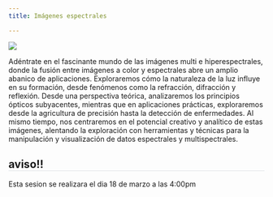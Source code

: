```yaml
---
title: Imágenes espectrales

---
```

<style>* {overflow: visible;}     h2{
        border-bottom: 1px solid #dee2e6 !important;
    }
    </style>

::: {layout="[35,65]"}

![](../images/sesiones/sesion3.png)

Adéntrate en el fascinante mundo de las imágenes multi e hiperespectrales, donde la fusión entre imágenes a color y espectrales abre un amplio abanico de aplicaciones. Exploraremos cómo la naturaleza de la luz influye en su formación, desde fenómenos como la refracción, difracción y reflexión. Desde una perspectiva teórica, analizaremos los principios ópticos subyacentes, mientras que en aplicaciones prácticas, exploraremos desde la agricultura de precisión hasta la detección de enfermedades. Al mismo tiempo, nos centraremos en el potencial creativo y analítico de estas imágenes, alentando la exploración con herramientas y técnicas para la manipulación y visualización de datos espectrales y multispectrales.

:::

:::{.callout-tip}
## aviso!!
Esta sesion se realizara el dia 18 de marzo a las 4:00pm
:::

